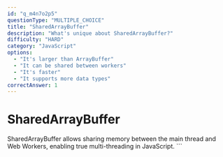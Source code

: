 ```yaml
---
id: "q_m4n7o2p5"
questionType: "MULTIPLE_CHOICE"
title: "SharedArrayBuffer"
description: "What's unique about SharedArrayBuffer?"
difficulty: "HARD"
category: "JavaScript"
options:
  - "It's larger than ArrayBuffer"
  - "It can be shared between workers"
  - "It's faster"
  - "It supports more data types"
correctAnswer: 1
---
```


# SharedArrayBuffer

SharedArrayBuffer allows sharing memory between the main thread and Web Workers, enabling true multi-threading in JavaScript.
\`\`\`
